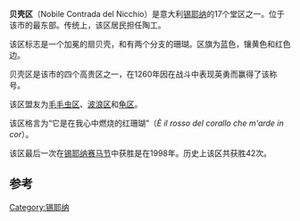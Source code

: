 '''贝壳区'''（Nobile Contrada del Nicchio）是意大利[[锡耶纳|锡耶纳]]的17个堂区之一。位于该市的最东部。传统上，该区居民担任陶工。

该区标志是一个加冕的扇贝壳，和有两个分支的珊瑚。区旗为蓝色，镶黄色和红色边。

贝壳区是该市的四个高贵区之一，在1260年因在战斗中表现英勇而赢得了该称号。

该区盟友为[[毛毛虫区|毛毛虫区]]、[[波浪区|波浪区]]和[[龟区|龟区]]。

该区格言为“它是在我心中燃烧的红珊瑚”（''È il rosso del corallo che m'arde in cor''）。

该区最后一次在[[锡耶纳赛马节|锡耶纳赛马节]]中获胜是在1998年。历史上该区共获胜42次。

== 参考 ==
<references/>

[[Category:锡耶纳|Category:锡耶纳]]